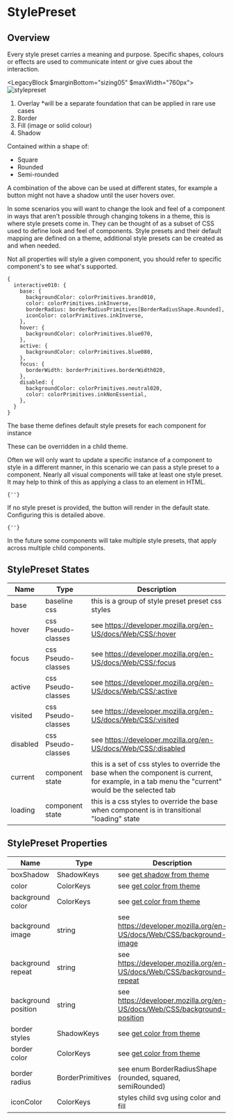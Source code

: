 

# StylePreset

## Overview

Every style preset carries a meaning and purpose. Specific shapes, colours or effects are used to communicate intent or give cues about the interaction.

<LegacyBlock $marginBottom="sizing05" $maxWidth="760px">
  <Image src="/static/examples/utils/style-preset.png" alt="stylepreset" />
</LegacyBlock>

1. Overlay *will be a separate foundation that can be applied in rare use cases
2. Border
3. Fill (image or solid colour)
4. Shadow


Contained within a shape of:
- Square
- Rounded
- Semi-rounded

A combination of the above can be used at different states, for example a button might not have a shadow until the user hovers over.

In some scenarios you will want to change the look and feel of a component in ways that aren't possible through changing tokens in a theme, this is where style presets come in. 
They can be thought of as a subset of CSS used to define look and feel of components. Style presets and their default mapping are defined on a theme, additional style presets can be created as and when needed.   

Not all properties will style a given component, you should refer to specific component's to see what's supported.

```
{
  interactive010: {
    base: {
      backgroundColor: colorPrimitives.brand010,
      color: colorPrimitives.inkInverse,
      borderRadius: borderRadiusPrimitives[BorderRadiusShape.Rounded],
      iconColor: colorPrimitives.inkInverse,
    },
    hover: {
      backgroundColor: colorPrimitives.blue070,
    },
    active: {
      backgroundColor: colorPrimitives.blue080,
    },
    focus: {
      borderWidth: borderPrimitives.borderWidth020,
    },
    disabled: {
      backgroundColor: colorPrimitives.neutral020,
      color: colorPrimitives.inkNonEssential,
    },
  }
}
```

The base theme defines default style presets for each component for instance 

<CodeFromFile language="text" path="examples/utils/get-style-preset-from-theme.tsx"/>

These can be overridden in a child theme.

Often we will only want to update a specific instance of a component to style in a different manner, in this scenario we can pass a style preset to a component. 
Nearly all visual components will take at least one style preset. It may help to think of this as applying a class to an element in HTML.

<Code>{'<Paragraph stylePreset="interactive020" />'}</Code>

If no style preset is provided, the button will render in the default state. Configuring this is detailed above.

<Code>{'<Paragraph />'}</Code>

In the future some components will take multiple style presets, that apply across multiple child components.

## StylePreset States

| Name    | Type            |  Description                                          |
| ------- | --------------- | -------------------------------------------- |
| base    | baseline css        | this is a group of style preset preset css styles |
| hover    | css Pseudo-classes    | see https://developer.mozilla.org/en-US/docs/Web/CSS/:hover |
| focus    | css Pseudo-classes     | see https://developer.mozilla.org/en-US/docs/Web/CSS/:focus |
| active    | css Pseudo-classes     | see https://developer.mozilla.org/en-US/docs/Web/CSS/:active |
| visited    | css Pseudo-classes    | see https://developer.mozilla.org/en-US/docs/Web/CSS/:visited |
| disabled    | css Pseudo-classes   | see https://developer.mozilla.org/en-US/docs/Web/CSS/:disabled |
| current    | component state      | this is a set of css styles to override the base when the component is current, for example, in a tab menu the "current" would be the selected tab |
| loading    | component state      | this is a css styles to override the base when component is in transitional "loading" state |

## StylePreset Properties

| Name    | Type            |  Description                                          |
| ------- | --------------- | -------------------------------------------- |
| boxShadow    | ShadowKeys    | see [get shadow from theme](/utils/code-helpers/get-shadow-from-theme) |
| color    | ColorKeys    | see [get color from theme](/utils/code-helpers/get-color-from-theme)  |
| background color    | ColorKeys    | see [get color from theme](/utils/code-helpers/get-color-from-theme)  |
| background image    | string    | see https://developer.mozilla.org/en-US/docs/Web/CSS/background-image |
| background repeat    | string    | see https://developer.mozilla.org/en-US/docs/Web/CSS/background-repeat |
| background position    | string    | see https://developer.mozilla.org/en-US/docs/Web/CSS/background-position |
| border styles    | ShadowKeys    | see [get color from theme](/utils/code-helpers/get-color-from-theme) |
| border color    | ColorKeys    | see [get color from theme](/utils/code-helpers/get-color-from-theme) |
| border radius    | BorderPrimitives    | see enum BorderRadiusShape (rounded, squared, semiRounded)  |
| iconColor    | ColorKeys    | styles child svg using color and fill | 
